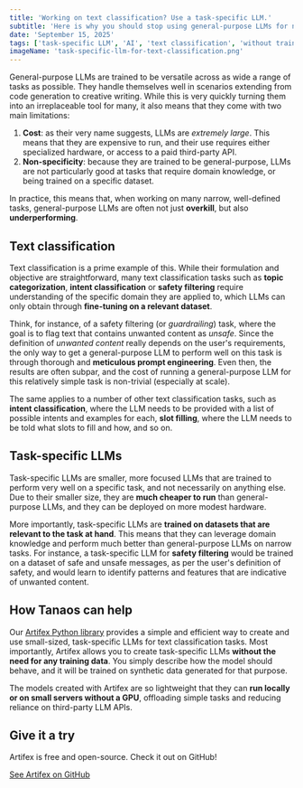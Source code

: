 ```yaml
---
title: 'Working on text classification? Use a task-specific LLM.'
subtitle: 'Here is why you should stop using general-purpose LLMs for narrow tasks like text classification.'
date: 'September 15, 2025'
tags: ['task-specific LLM', 'AI', 'text classification', 'without training data', 'NLP', 'machine learning']
imageName: 'task-specific-llm-for-text-classification.png'
---
```





General-purpose LLMs are trained to be versatile across as wide a range of tasks as possible. They 
handle themselves well in scenarios extending from code generation to creative writing. While this is very quickly
turning them into an irreplaceable tool for many, it also means that they come with two main limitations:

1. **Cost**: as their very name suggests, LLMs are *extremely large*. This means that they are expensive to run, and 
their use requires either specialized hardware, or access to a paid third-party API.
2. **Non-specificity**: because they are trained to be general-purpose, LLMs are not particularly good at
tasks that require domain knowledge, or being trained on a specific dataset.

In practice, this means that, when working on many narrow, well-defined tasks, general-purpose LLMs are often not
just **overkill**, but also **underperforming**. 

## Text classification 

Text classification is a prime example of this. While their formulation and objective are straightforward, many
text classification tasks such as **topic categorization**, **intent classification** or **safety filtering**
require understanding of the specific domain they are applied to, which LLMs can only obtain through **fine-tuning
on a relevant dataset**.

Think, for instance, of a <Link href={Config.GUARDRAIL_MODELS_POST}>safety filtering (or *guardrailing*)</Link> task,
where the goal is to flag text that contains unwanted content as *unsafe*. Since the definition of *unwanted content* 
really depends on the user's requirements, the only way to get a general-purpose LLM to perform well on this task is 
through thorough and **meticulous prompt engineering**. Even then, the results are often subpar, and the cost of 
running a general-purpose LLM for this relatively simple task is non-trivial (especially at scale).

The same applies to a number of other text classification tasks, such as **intent classification**, where the LLM
needs to be provided with a list of possible intents and examples for each, **slot filling**, where the LLM needs
to be told what slots to fill and how, and so on.

## Task-specific LLMs

Task-specific LLMs are smaller, more focused LLMs that are trained to perform very well on a specific task, and not
necessarily on anything else. Due to their smaller size, they are **much cheaper to run** than general-purpose LLMs,
and they can be deployed on more modest hardware.

More importantly, task-specific LLMs are **trained on datasets that are relevant to the task at hand**. This means
that they can leverage domain knowledge and perform much better than general-purpose LLMs on narrow tasks.
For instance, a task-specific LLM for **safety filtering** would be trained on a dataset of safe and unsafe
messages, as per the user's definition of safety, and would learn to identify patterns and features that are 
indicative of unwanted content.

## How Tanaos can help

Our <a href={Config.ARTIFEX_GITHUB_URL} rel='noreferrer' target='_blank'>Artifex Python library</a> provides 
a simple and efficient way to create and use small-sized, task-specific LLMs for text classification tasks.
Most importantly, Artifex allows you to create task-specific LLMs **without the need for any training data**.
You simply describe how the model should behave, and it will be trained on synthetic data generated
for that purpose.

The models created with Artifex are so lightweight that they can **run locally or on small servers 
without a GPU**, offloading simple tasks and reducing reliance on third-party LLM APIs.

## Give it a try

Artifex is free and open-source. Check it out on GitHub!

<a className='btn btn-primary' href={Config.ARTIFEX_GITHUB_URL} target='_blank' rel='noreferrer'>See Artifex on GitHub <Github className='ms-2' /></a>